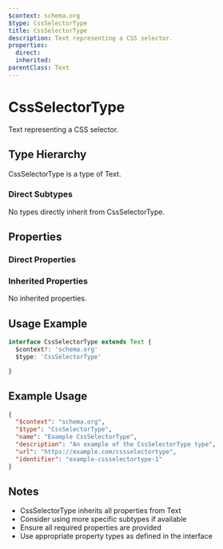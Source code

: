 ```yaml
---
$context: schema.org
$type: CssSelectorType
title: CssSelectorType
description: Text representing a CSS selector.
properties:
  direct:
  inherited:
parentClass: Text
---
```

# CssSelectorType

Text representing a CSS selector.

## Type Hierarchy

CssSelectorType is a type of Text.

### Direct Subtypes

No types directly inherit from CssSelectorType.

## Properties

### Direct Properties



### Inherited Properties

No inherited properties.

## Usage Example

```typescript
interface CssSelectorType extends Text {
  $context?: 'schema.org'
  $type: 'CssSelectorType'

}
```

## Example Usage

```json
{
  "$context": "schema.org",
  "$type": "CssSelectorType",
  "name": "Example CssSelectorType",
  "description": "An example of the CssSelectorType type",
  "url": "https://example.com/cssselectortype",
  "identifier": "example-cssselectortype-1"
}
```

## Notes

- CssSelectorType inherits all properties from Text
- Consider using more specific subtypes if available
- Ensure all required properties are provided
- Use appropriate property types as defined in the interface